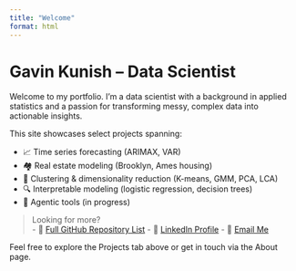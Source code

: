 ```yaml
---
title: "Welcome"
format: html
---
```


# Gavin Kunish – Data Scientist

Welcome to my portfolio. I’m a data scientist with a background in applied statistics and a passion for transforming messy, complex data into actionable insights.

This site showcases select projects spanning:

- 📈 Time series forecasting (ARIMAX, VAR)
- 🏘️ Real estate modeling (Brooklyn, Ames housing)
- 🧠 Clustering & dimensionality reduction (K-means, GMM, PCA, LCA)
- 🔍 Interpretable modeling (logistic regression, decision trees)
- 🤖 Agentic tools (in progress)

> Looking for more?  
- 📂 [Full GitHub Repository List](https://github.com/gkunish1?tab=repositories)
- 💼 [LinkedIn Profile](https://www.linkedin.com/in/gavin-kunish)
- 📧 [Email Me](mailto:gkunish@gmail.com)

Feel free to explore the Projects tab above or get in touch via the About page.